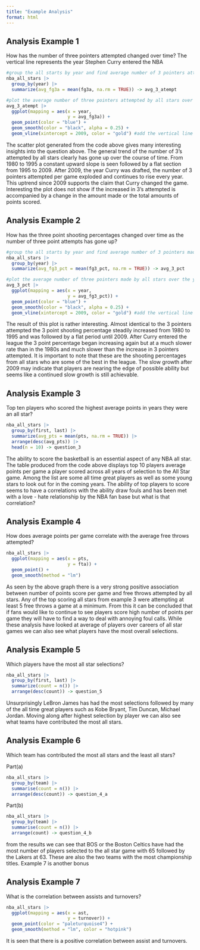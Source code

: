 ```yaml
---
title: "Example Analysis"
format: html
---
```


## Analysis Example 1

How has the number of three pointers attempted changed over time? The vertical line represents the year Stephen Curry entered the NBA

```r
#group the all starts by year and find average number of 3 pointers attempted by all stars
nba_all_stars |>
  group_by(year) |>
  summarize(avg_fg3a = mean(fg3a, na.rm = TRUE)) -> avg_3_atempt

#plot the average number of three pointers attempted by all stars over the years of the data
avg_3_atempt |>
  ggplot(mapping = aes(x = year,
                       y = avg_fg3a)) +
  geom_point(color = "blue") +
  geom_smooth(color = "black", alpha = 0.25) +
  geom_vline(xintercept = 2009, color = "gold") #add the vertical line at 2009 for Curry
```

The scatter plot generated from the code above gives many interesting insights into the question above. The general trend of the number of 3's attempted by all stars clearly has gone up over the course of time. From 1980 to 1995 a constant upward slope is seen followed by a flat section from 1995 to 2009. After 2009, the year Curry was drafted, the number of 3 pointers attempted per game exploded and continues to rise every year. This uptrend since 2009 supports the claim that Curry changed the game. Interesting the plot does not show if the increased in 3's attempted is accompanied by a change in the amount made or the total amounts of points scored.

## Analysis Example 2

How has the three point shooting percentages changed over time as the number of three point attempts has gone up?

```r
#group the all starts by year and find average number of 3 pointers made by all stars
nba_all_stars |>
  group_by(year) |>
  summarize(avg_fg3_pct = mean(fg3_pct, na.rm = TRUE)) -> avg_3_pct

#plot the average number of three pointers made by all stars over the years of the data
avg_3_pct |>
  ggplot(mapping = aes(x = year,
                       y = avg_fg3_pct)) +
  geom_point(color = "blue") +
  geom_smooth(color = "black", alpha = 0.25) +
  geom_vline(xintercept = 2009, color = "gold") #add the vertical line at 2009 for Curry
```

The result of this plot is rather interesting. Almost identical to the 3 pointers attempted the 3 point shooting percentage steadily increased from 1980 to 1995 and was followed by a flat period until 2009. After Curry entered the league the 3 point percentage began increasing again but at a much slower rate than in the 1980s and much slower than the increase in 3 pointers attempted. It is important to note that these are the shooting percentages from all stars who are some of the best in the league. The slow growth after 2009 may indicate that players are nearing the edge of possible ability but seems like a continued slow growth is still achievable.

## Analysis Example 3

Top ten players who scored the highest average points in years they were an all star?

```r
nba_all_stars |>
  group_by(first, last) |>
  summarize(avg_pts = mean(pts, na.rm = TRUE)) |>
  arrange(desc(avg_pts)) |>
  head(n = 10) -> question_3
```

The ability to score the basketball is an essential aspect of any NBA all star. The table produced from the code above displays top 10 players average points per game a player scored across all years of selection to the All Star game. Among the list are some all time great players as well as some young stars to look out for in the coming years. The ability of top players to score seems to have a correlations with the ability draw fouls and has been met with a love - hate relationship by the NBA fan base but what is that correlation?

## Analysis Example 4

How does average points per game correlate with the average free throws attempted?

```r
nba_all_stars |>
  ggplot(mapping = aes(x = pts,
                       y = fta)) +
  geom_point() + 
  geom_smooth(method = "lm")
```

As seen by the above graph there is a very strong positive association between number of points score per game and free throws attempted by all stars. Any of the top scoring all stars from example 3 were attempting at least 5 free throws a game at a minimum. From this it can be concluded that if fans would like to continue to see players score high number of points per game they will have to find a way to deal with annoying foul calls. While these analysis have looked at average of players over careers of all star games we can also see what players have the most overall selections.

## Analysis Example 5

Which players have the most all star selections?

```r
nba_all_stars |>
  group_by(first, last) |>
  summarize(count = n()) |>
  arrange(desc(count)) -> question_5
```

Unsurprisingly LeBron James has had the most selections followed by many of the all time great players such as Kobe Bryant, Tim Duncan, Michael Jordan. Moving along after highest selection by player we can also see what teams have contributed the most all stars.

## Analysis Example 6

Which team has contributed the most all stars and the least all stars?

Part(a)

```r
nba_all_stars |>
  group_by(team) |>
  summarise(count = n()) |>
  arrange(desc(count)) -> question_4_a
```

Part(b)

```r
nba_all_stars |>
  group_by(team) |>
  summarise(count = n()) |>
  arrange(count) -> question_4_b
```

from the results we can see that BOS or the Boston Celtics have had the most number of players selected to the all star game with 65 followed by the Lakers at 63. These are also the two teams with the most championship titles. Example 7 is another bonus

## Analysis Example 7

What is the correlation between assists and turnovers?

```r
nba_all_stars |>
  ggplot(mapping = aes(x = ast,
                       y = turnover)) +
  geom_point(color = "paleturquoise4") +
  geom_smooth(method = "lm", color = "hotpink")
```

It is seen that there is a positive correlation between assist and turnovers.
